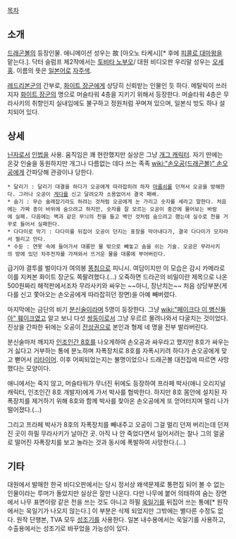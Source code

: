 [[목차]]

== 소개 ==
[[드래곤볼]]의 등장인물. 애니메이션 성우는 故 [아오노 타케시][* 후에 [[피콜로 대마왕]]을 맡는다.]. 닥터 슬럼프 제2작에서는 [[토비타 노부오]]/ 대원 비디오판 우리말 성우는 [[오세홍]]. 이름의 뜻은 [[일본어]]로 [[자주색]].

[[레드리본군]]의 간부로, [[화이트 장군]]에게 상당히 신뢰받는 인물인 듯 하다. 메탈릭이 쓰러지자 [[화이트 장군]]의 명으로 머슬타워 4층을 지키기 위해서 등장한다. 머슬타워 4층은 무라사키의 취향인지 실내임에도 불구하고 정원처럼 꾸며져 있으며, 일본식 방도 하나 설치되어 있다.

== 상세 ==
[[닌자]]로서 [[인법]]을 사용. 움직임은 꽤 현란했지만 실상은 그냥 [[개그 캐릭터]]. 자기 딴에는 온갖 인술을 동원하지만 개그나 다름없는 데다 쓰는 족족 [[wiki:"손오공(드래곤볼)" 손오공]]에게 간파당해 관광이나 당한다.

 * 달리기 : 달리기 대결을 하다가 오공에게 따라잡히려 하자 [[마름쇠]]를 던져서 오공을 방해한다. 그러나 오공이 [[게다]]를 신고 달려오자 소용없어서 결국 패배.
 * 숨기 : 무슨 술래잡기라도 하려는 것처럼 오공에게 눈 가리고 숫자를 세라고 말한다. 처음에는 가짜 종이 바위에 숨으려고 하지만, 숫자를 잘 모르는 오공이 중간에 물어보는 바람에 실패. 다음에는 벽과 같은 무늬의 천을 들고 벽인 것처럼 숨으려고 했는데 실수로 천을 거꾸로 들어서 실패한다.
 * 다다미로 막기 : 다다미를 뒤집어 오공이 던지는 표창을 막아내다가, 결국 다다미가 모자라서 찔리고 만다.
 * 수둔 : 연못 속에 들어가서 대롱만 물 밖으로 빼놓고 숨을 쉬는 기술. 오공은 무라사키의 방에 있던 차주전자를 가져와서 뜨거운 물을 대롱에 부어버린다.

급기야 결투를 벌이다가 여의봉 [[똥침]]으로 피니시. 여담이지만 이 모습은 감시 카메라로 이를 지켜본 화이트 장군도 쪽팔려했다.(…) 오죽하면 드라곤의 비밀이란 제목으로 나온 500원짜리 해적판에서조차 무라사키와 싸우는 ~~아니, 장난치는~~ 처음 상당부분(게다를 신고 쫓아오는 손오공에게 따라잡히던 장면)을 아예 빼버렸다.

마지막에는 금단의 비기 [[분신술]]이라며 5명이 등장한다. 그냥 [[wiki:"페이크다 이 병신들아" 훼이크]]였고 알고 보니 다섯 [[쌍둥이]]로서 그냥 우르르 몰려나와서 다굴치는 것이었다. 진상을 간파한 뒤에는 오공이 [[잔상권]]으로 본인과 형제 네 명을 전부 발라버린다.

분신술마저 깨지자 [[인조인간 8호]]를 나오게하여 손오공과 싸우라고 했지만 8호가 싸우는 거 싫다고 거부하는 통에 분노하며 자폭장치로 8호를 자폭시키려 하다가 손오공에게 맞고 뻗어서 [[리타이어]]. 이후 어찌되었는지는 불명이었으나 드래곤볼 대전집에 따르면 사망했다는 모양이다.

애니에서는 죽지 않고, 머슬타워가 무너진 뒤에도 등장하여 프라페 박사(애니 오리지널 캐릭터, 인조인간 8호 개발자)에게 가서 박사를 협박한다. 하지만 8호 몸안에 설치된 자폭장치를 제거하기 위해 8호와 함께 박사를 찾아온 손오공에게 또 얻어터지며 멀리 나가 떨어졌다.(…)

그리고 프라페 박사가 8호의 자폭장치를 빼내주고 오공이 그걸 멀리 던져 버리는데 던져진 곳이 하필 무라사키가 날아간 곳. 아직 나 안 죽었다면서 일어서려는 찰나 그의 얼굴로 떨어진 자폭장치를 보고 놀라는 것과 동시에 폭발하여 사망한다.(…)

== 기타 ==
대원에서 발매한 한국 비디오판에서는 당시 정서상 왜색문제로 통편집 되어 볼 수 없는 인물이라는 루머가 돌았지만 실상은 잘만 나온다. 다만 나무에 붙어 의태하여 숨는 장면에서 나무 표면이랑 같은 천을 쓰는 것도 아니고 하필 [[욱일기]]를 뒤집어 쓰는 통에[* 원작에서는 욱일기가 나오지 않는다.] 이 부분은 삭제 되었지만 그밖에는 별다른 수정도 없다. 원작 단행본, TVA 모두 [[성조기]]를 사용한다. 일본 내수용에서는 욱일기를 사용하고, 수출용에서는 성조기로 바꾸었을 가능성이 있다.
